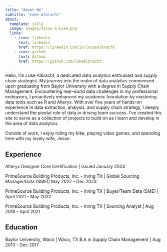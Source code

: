 ```yaml
---
title: "About Me"
subtitle: "Luke Albracht"
about:
  template: jolla
  image: images/Jesse & Luke.png
  links:
    - icon: linkedin
      text: linkedin
      href: https://linkedin.com/in/lucasalbracht
    - icon: github
      text: Github
      href: https://github.com/lukealbracht
---
```


::: {#hero-heading}
Hello, I'm Luke Albracht, a dedicated data analytics enthusiast and supply chain strategist. My journey into the realm of data analytics commenced upon graduating from Baylor University with a degree in Supply Chain Management. Encountering real-world data challenges in my professional endeavors, I proactively enhanced my academic foundation by mastering data tools such as R and Alteryx. With over five years of hands-on experience in data extraction, analysis, and supply chain strategy, I deeply understand the pivotal role of data in driving team success. I've created this site to serve as a collection of projects to build on as I learn and develop in the area of data analytics.

Outside of work, I enjoy riding my bike, playing video games, and spending time with my lovely wife, Jesse.

## Experience

Alteryx Designer Core Certification \| Issued January 2024

PrimeSource Building Products, Inc. - Irving TX \| Global Sourcing Manager/Data (SME)\| May 2022 - Dec 2023

PrimeSource Building Products, Inc. - Irving TX \| Buyer/Team Data (SME) \| April 2021 - May 2022

PrimeSource Building Products, Inc. - Irving TX \| Sourcing Analyst \| Aug 2018 - April 2021

## Education

Baylor University, Waco \| Waco, TX B.A in Supply Chain Management \| Aug 2013 - Dec 2017
:::

